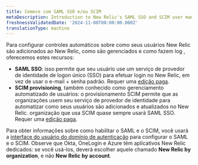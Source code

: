 ```yaml
---
title: Comece com SAML SSO e/ou SCIM
metaDescription: Introduction to New Relic's SAML SSO and SCIM user management options.
freshnessValidatedDate: '2024-11-08T00:00:00.000Z'
translationType: machine
---
```


Para configurar controles automáticos sobre como seus usuários New Relic são adicionados ao New Relic, como são gerenciados e como fazem log , oferecemos estes recursos:

* <DNT>**SAML SSO**</DNT>: isso permite que seu usuário use um serviço de provedor de identidade de logon único (SSO) para efetuar login no New Relic, em vez de usar o e-mail + senha padrão. Requer uma [edição paga](https://newrelic.com/pricing).
* <DNT>**SCIM provisioning**</DNT>, também conhecido como gerenciamento automatizado de usuários: o provisionamento SCIM permite que as organizações usem seu serviço de provedor de identidade para automatizar como seus usuários são adicionados e atualizados no New Relic. organização que usa SCIM quase sempre usará SAML SSO. Requer uma [edição paga](https://newrelic.com/pricing).

Para obter informações sobre como habilitar o SAML e o SCIM, você usará a [interface do usuário do domínio de autenticação](/docs/accounts/accounts-billing/new-relic-one-user-management/authentication-domains-saml-sso-scim-more) para configurar o SAML e o SCIM. Observe que Okta, OneLogin e Azure têm aplicativos New Relic dedicados: se você usá-los, deverá escolher aquele chamado **New Relic by organization**, e não **New Relic by account**.